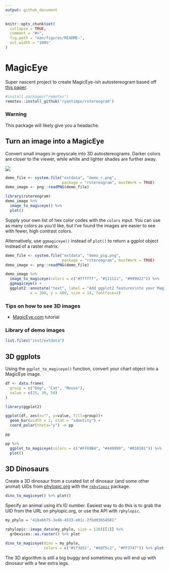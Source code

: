```yaml
---
output: github_document
---
```


<!-- README.md is generated from README.Rmd. Please edit that file -->

```r
knitr::opts_chunk$set(
  collapse = TRUE,
  comment = "#>",
  fig.path = "man/figures/README-",
  out.width = "100%"
)
```

# MagicEye

Super nascent project to create MagicEye-ish autostereogram based off [this paper](https://www2.cs.sfu.ca/CourseCentral/414/li/material/refs/SIRDS-Computer-94.pdf).

```r
#install.packages("remotes")
remotes::install_github("ryantimpe/rstereogram")
```

### Warning

This package will likely give you a headache.

## Turn an image into a MagicEye

Convert small images in greyscale into 3D autostereograms. Darker colors are closer to the viewer, while white and lighter shades are further away.

<div style="width:200px">
![](inst/extdata/demo_r.png)
</div>

```r
demo_file <- system.file("extdata", "demo_r.png",
                         package = "rstereogram", mustWork = TRUE)
demo_image <- png::readPNG(demo_file)

library(rstereogram)
demo_image %>%
  image_to_magiceye() %>%
  plot()

```

Supply your own list of hex color codes with the `colors` input. You can use as many colors as you'd like, but I've found the images are easier to see with fewer, high contrast colors.

Alternatively, use `ggmagiceye()` instead of `plot()` to return a ggplot object instead of a raster matrix.


```r
demo_file <- system.file("extdata", "demo_pig.png",
                         package = "rstereogram", mustWork = TRUE)
demo_image <- png::readPNG(demo_file)

demo_image %>%
  image_to_magiceye(colors = c("#ffffff", "#111111", "#999922")) %>%
  ggmagiceye() +
  ggplot2::annotate("text", label = "Add ggplot2 features\nto your MagicEyes!", color = "#0000aa", 
           x = 300, y = 400, size = 14, fontface=2) 

```


### Tips on how to see 3D images

- [MagicEye.com](https://www.magiceye.com/avada_faq/help-how-do-i-see-in-3d/) tutorial

### Library of demo images

```r
list.files("inst/extdata")
```

## 3D ggplots

Using the `ggplot_to_magiceye()` function, convert your chart object into a MagicEye image.

```r
df <- data.frame(
  group = c("Dog", "Cat", "Mouse"),
  value = c(25, 30, 50)
)

library(ggplot2)

ggplot(df, aes(x="", y=value, fill=group))+
  geom_bar(width = 1, stat = "identity") +
  coord_polar(theta="y") -> pp

pp
```

```r
pp %>% 
  ggplot_to_magiceye(colors = c("#FF69B4", "#449999", "#010101")) %>% 
  plot()

```

## 3D Dinosaurs

Create a 3D dinosaur from a curated list of dinosaur (and some other animal) UIDs from [phylopic.org](http://phylopic.org/) with the [`rphylopic`](https://github.com/sckott/rphylopic) package.

```r
dino_to_magiceye() %>% plot()
```

Specify an animal using it's ID number. Easiest way to do this is to grab the UID from the URL on phylopic.org, or use the API with `rphylopic`.

```r
my_phylo = "418abb75-3e4b-4533-a91c-2fbd03654501"

rphylopic::image_data(my_phylo, size = 128)[[1]] %>% 
  grDevices::as.raster() %>% plot
```

```r
dino_to_magiceye(dino = my_phylo,
                 colors = c("#1f3d51", "#ddf5c2", "#FF3747")) %>% plot()
```

The 3D algorithm is still a big buggy and sometimes you will end up with dinosaur with a few extra legs.

